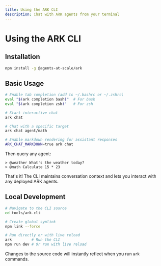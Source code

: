 ```yaml
---
title: Using the ARK CLI
description: Chat with ARK agents from your terminal
---
```


# Using the ARK CLI

## Installation

```bash
npm install -g @agents-at-scale/ark
```

## Basic Usage

```bash
# Enable tab completion (add to ~/.bashrc or ~/.zshrc)
eval "$(ark completion bash)"  # For bash
eval "$(ark completion zsh)"   # For zsh

# Start interactive chat
ark chat

# Chat with a specific target
ark chat agent/math

# Enable markdown rendering for assistant responses
ARK_CHAT_MARKDOWN=true ark chat
```

Then query any agent:

```
> @weather What's the weather today?
> @math Calculate 15 * 23
```

That's it! The CLI maintains conversation context and lets you interact with any deployed ARK agents.

## Local Development

```bash
# Navigate to the CLI source
cd tools/ark-cli

# Create global symlink
npm link --force

# Run directly or with live reload
ark         # Run the CLI
npm run dev # Or run with live reload
```

Changes to the source code will instantly reflect when you run `ark` commands.